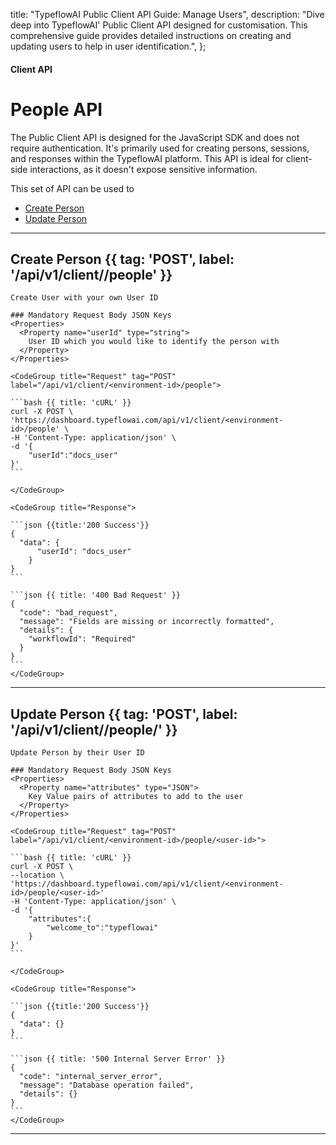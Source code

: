 
  title: "TypeflowAI Public Client API Guide: Manage Users",
  description:
    "Dive deep into TypeflowAI' Public Client API designed for customisation. This comprehensive guide provides detailed instructions on creating and updating users to help in user identification.",
};

#### Client API

# People API

The Public Client API is designed for the JavaScript SDK and does not require authentication. It's primarily used for creating persons, sessions, and responses within the TypeflowAI platform. This API is ideal for client-side interactions, as it doesn't expose sensitive information.

This set of API can be used to

- [Create Person](#create-person)
- [Update Person](#update-person)

---

## Create Person {{ tag: 'POST', label: '/api/v1/client/<environment-id>/people' }}

<Row>
  <Col>

    Create User with your own User ID

    ### Mandatory Request Body JSON Keys
    <Properties>
      <Property name="userId" type="string">
        User ID which you would like to identify the person with
      </Property>
    </Properties>

  </Col>
  <Col sticky>

    <CodeGroup title="Request" tag="POST" label="/api/v1/client/<environment-id>/people">

    ```bash {{ title: 'cURL' }}
    curl -X POST \
    'https://dashboard.typeflowai.com/api/v1/client/<environment-id>/people' \
    -H 'Content-Type: application/json' \
    -d '{
        "userId":"docs_user"
    }'
    ```

    </CodeGroup>

    <CodeGroup title="Response">

    ```json {{title:'200 Success'}}
    {
      "data": {
          "userId": "docs_user"
        }
    }
    ```

    ```json {{ title: '400 Bad Request' }}
    {
      "code": "bad_request",
      "message": "Fields are missing or incorrectly formatted",
      "details": {
        "workflowId": "Required"
      }
    }
    ```
    </CodeGroup>

  </Col>
</Row>

---

## Update Person {{ tag: 'POST', label: '/api/v1/client/<environment-id>/people/<user-id>' }}

<Row>
  <Col>

    Update Person by their User ID

    ### Mandatory Request Body JSON Keys
    <Properties>
      <Property name="attributes" type="JSON">
        Key Value pairs of attributes to add to the user
      </Property>
    </Properties>

  </Col>
  <Col sticky>

    <CodeGroup title="Request" tag="POST" label="/api/v1/client/<environment-id>/people/<user-id>">

    ```bash {{ title: 'cURL' }}
    curl -X POST \
    --location \
    'https://dashboard.typeflowai.com/api/v1/client/<environment-id>/people/<user-id>'
    -H 'Content-Type: application/json' \
    -d '{
        "attributes":{
            "welcome_to":"typeflowai"
        }
    }'
    ```

    </CodeGroup>

    <CodeGroup title="Response">

    ```json {{title:'200 Success'}}
    {
      "data": {}
    }
    ```

    ```json {{ title: '500 Internal Server Error' }}
    {
      "code": "internal_server_error",
      "message": "Database operation failed",
      "details": {}
    }
    ```
    </CodeGroup>

  </Col>
</Row>

---
